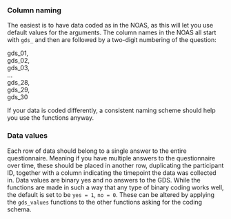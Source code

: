 ### Column naming
The easiest is to have data coded as in the NOAS, as this will let you use default values for the arguments. 
The column names in the NOAS all start with `gds_` and then are followed by a two-digit numbering of the question: 

gds_01,  
gds_02,   
gds_03,   
...  
gds_28,  
gds_29,   
gds_30  

If your data is coded differently, a consistent naming scheme should help you use the functions anyway.

### Data values
Each row of data should belong to a single answer to the entire questionnaire.
Meaning if you have multiple answers to the questionnaire over time, these should be placed in another row, duplicating the participant ID, together with a column indicating the timepoint the data was collected in.
Data values are binary yes and no answers to the GDS. 
While the functions are made in such a way that any type of binary coding works well, the default is set to be `yes = 1`, `no = 0`.
These can be altered by applying the `gds_values` functions to the other functions asking for the coding schema.
